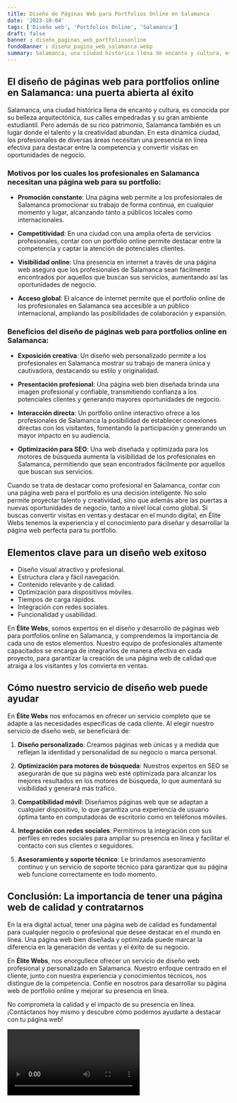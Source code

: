 ```yaml
---
title: Diseño de Páginas Web para Portfolios Online en Salamanca
date: '2023-10-04'
tags: ['Diseño web', 'Portfolios Online', 'Salamanca']
draft: false
banner : diseño_paginas_web_portfoliosonline
fondoBanner : diseño_pagina_web_salamanca.webp
summary: Salamanca, una ciudad histórica llena de encanto y cultura, es conocida por su belleza arquitectónica, sus calles empedradas y su gran ambiente estudiantil. Pero además de su rico patrimonio, Salamanca también es un lugar donde el talento y la creatividad abundan. En esta dinámica ciudad, los profesionales de diversas áreas necesitan una presencia en línea efectiva para destacar entre la competencia y convertir visitas en oportunidades de negocio.
---
```


## El diseño de páginas web para portfolios online en Salamanca: una puerta abierta al éxito

Salamanca, una ciudad histórica llena de encanto y cultura, es conocida por su belleza arquitectónica, sus calles empedradas y su gran ambiente estudiantil. Pero además de su rico patrimonio, Salamanca también es un lugar donde el talento y la creatividad abundan. En esta dinámica ciudad, los profesionales de diversas áreas necesitan una presencia en línea efectiva para destacar entre la competencia y convertir visitas en oportunidades de negocio.

### Motivos por los cuales los profesionales en Salamanca necesitan una página web para su portfolio:

- **Promoción constante**: Una página web permite a los profesionales de Salamanca promocionar su trabajo de forma continua, en cualquier momento y lugar, alcanzando tanto a públicos locales como internacionales.

- **Competitividad**: En una ciudad con una amplia oferta de servicios profesionales, contar con un portfolio online permite destacar entre la competencia y captar la atención de potenciales clientes.

- **Visibilidad online**: Una presencia en internet a través de una página web asegura que los profesionales de Salamanca sean fácilmente encontrados por aquellos que buscan sus servicios, aumentando así las oportunidades de negocio.

- **Acceso global**: El alcance de internet permite que el portfolio online de los profesionales en Salamanca sea accesible a un público internacional, ampliando las posibilidades de colaboración y expansión.

### Beneficios del diseño de páginas web para portfolios online en Salamanca:

- **Exposición creativa**: Un diseño web personalizado permite a los profesionales en Salamanca mostrar su trabajo de manera única y cautivadora, destacando su estilo y originalidad.

- **Presentación profesional**: Una página web bien diseñada brinda una imagen profesional y confiable, transmitiendo confianza a los potenciales clientes y generando mayores oportunidades de negocio.

- **Interacción directa**: Un portfolio online interactivo ofrece a los profesionales de Salamanca la posibilidad de establecer conexiones directas con los visitantes, fomentando la participación y generando un mayor impacto en su audiencia.

- **Optimización para SEO**: Una web diseñada y optimizada para los motores de búsqueda aumenta la visibilidad de los profesionales en Salamanca, permitiendo que sean encontrados fácilmente por aquellos que buscan sus servicios.

Cuando se trata de destacar como profesional en Salamanca, contar con una página web para el portfolio es una decisión inteligente. No solo permite proyectar talento y creatividad, sino que además abre las puertas a nuevas oportunidades de negocio, tanto a nivel local como global. Si buscas convertir visitas en ventas y destacar en el mundo digital, en Élite Webs tenemos la experiencia y el conocimiento para diseñar y desarrollar la página web perfecta para tu portfolio.

<GifSeo />

<Cta />

## Elementos clave para un diseño web exitoso

- Diseño visual atractivo y profesional.
- Estructura clara y fácil navegación.
- Contenido relevante y de calidad.
- Optimización para dispositivos móviles.
- Tiempos de carga rápidos.
- Integración con redes sociales.
- Funcionalidad y usabilidad.

En **Élite Webs**, somos expertos en el diseño y desarrollo de páginas web para portfolios online en Salamanca, y comprendemos la importancia de cada uno de estos elementos. Nuestro equipo de profesionales altamente capacitados se encarga de integrarlos de manera efectiva en cada proyecto, para garantizar la creación de una página web de calidad que atraiga a los visitantes y los convierta en ventas.

## Cómo nuestro servicio de diseño web puede ayudar

En **Élite Webs** nos enfocamos en ofrecer un servicio completo que se adapte a las necesidades específicas de cada cliente. Al elegir nuestro servicio de diseño web, se beneficiará de:

1. **Diseño personalizado**: Creamos páginas web únicas y a medida que reflejan la identidad y personalidad de su negocio o marca personal.

2. **Optimización para motores de búsqueda**: Nuestros expertos en SEO se asegurarán de que su página web esté optimizada para alcanzar los mejores resultados en los motores de búsqueda, lo que aumentará su visibilidad y generará más tráfico.

3. **Compatibilidad móvil**: Diseñamos páginas web que se adaptan a cualquier dispositivo, lo que garantiza una experiencia de usuario óptima tanto en computadoras de escritorio como en teléfonos móviles.

4. **Integración con redes sociales**: Permitimos la integración con sus perfiles en redes sociales para ampliar su presencia en línea y facilitar el contacto con sus clientes o seguidores.

5. **Asesoramiento y soporte técnico**: Le brindamos asesoramiento continuo y un servicio de soporte técnico para garantizar que su página web funcione correctamente en todo momento.

## Conclusión: La importancia de tener una página web de calidad y contratarnos

En la era digital actual, tener una página web de calidad es fundamental para cualquier negocio o profesional que desee destacar en el mundo en línea. Una página web bien diseñada y optimizada puede marcar la diferencia en la generación de ventas y el éxito de su negocio.

En **Élite Webs**, nos enorgullece ofrecer un servicio de diseño web profesional y personalizado en Salamanca. Nuestro enfoque centrado en el cliente, junto con nuestra experiencia y conocimientos técnicos, nos distingue de la competencia. Confíe en nosotros para desarrollar su página web de portfolio online y mejorar su presencia en línea.

No comprometa la calidad y el impacto de su presencia en línea. ¡Contáctanos hoy mismo y descubre cómo podemos ayudarte a destacar con tu página web!

<Video />

<CtaBot job='Portfolios Online' city='Salamanca'/>

<Gmaps query='Salamanca+españa+maps' />